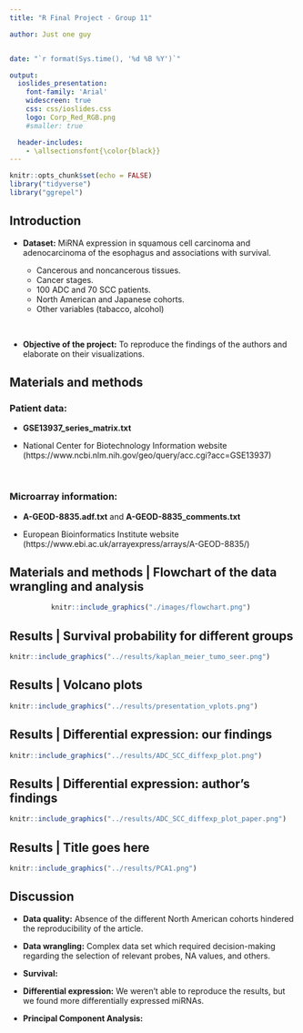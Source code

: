 ```yaml
---
title: "R Final Project - Group 11"

author: Just one guy 


date: "`r format(Sys.time(), '%d %B %Y')`"

output: 
  ioslides_presentation: 
    font-family: 'Arial'
    widescreen: true
    css: css/ioslides.css
    logo: Corp_Red_RGB.png
    #smaller: true

  header-includes:
    - \allsectionsfont{\color{black}}
---
```



```r
knitr::opts_chunk$set(echo = FALSE)
library("tidyverse")
library("ggrepel")
```


## Introduction {data-background=#FFFFFF}
- **Dataset:** MiRNA expression in squamous cell carcinoma and adenocarcinoma of the esophagus and associations with survival.

    - Cancerous and  noncancerous tissues.
    - Cancer stages.
    - 100 ADC and 70 SCC patients.
    - North American and Japanese cohorts.
    - Other variables (tabacco, alcohol)
     

<br>


- **Objective of the project:** To reproduce the findings of the authors and elaborate on their visualizations.


## Materials and methods {data-background=#FFFFFF}
### **Patient data**: 
- **GSE13937_series_matrix.txt**
<br>

- National Center for Biotechnology Information website   (https://www.ncbi.nlm.nih.gov/geo/query/acc.cgi?acc=GSE13937)

<br>

### **Microarray information**:
- **A-GEOD-8835.adf.txt** and **A-GEOD-8835_comments.txt** 

- European Bioinformatics Institute website (https://www.ebi.ac.uk/arrayexpress/arrays/A-GEOD-8835/)  


## Materials and methods | **Flowchart of the data wrangling and analysis** {data-background=#FFFFFF}
\vspace{5000}
<center>
```r
knitr::include_graphics("./images/flowchart.png") 
``` 
</center>


## Results | **Survival probability for different groups** {data-background=#FFFFFF}
```r
knitr::include_graphics("../results/kaplan_meier_tumo_seer.png")
```

## Results | **Volcano plots** {data-background=#FFFFFF}
```r
knitr::include_graphics("../results/presentation_vplots.png")
```

## Results | **Differential expression: our findings** {data-background=#FFFFFF}
```r
knitr::include_graphics("../results/ADC_SCC_diffexp_plot.png")
```

## Results | **Differential expression: author's findings** {data-background=#FFFFFF}
```r
knitr::include_graphics("../results/ADC_SCC_diffexp_plot_paper.png")
```

## Results | **Title goes here** {data-background=#FFFFFF}
```r
knitr::include_graphics("../results/PCA1.png")
```

## Discussion {data-background=#FFFFFF}

- **Data quality:** Absence of the different North American cohorts hindered the
reproducibility of the article.

- **Data wrangling:** Complex data set which required decision-making regarding the selection of relevant probes, NA values, and others. 

- **Survival:** 

- **Differential expression:** We weren't able to reproduce the results, but we found more differentially expressed miRNAs.

- **Principal Component Analysis:** 